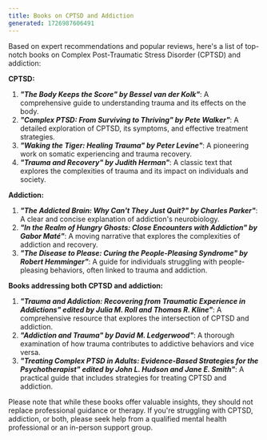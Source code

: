 ```yaml
---
title: Books on CPTSD and Addiction
generated: 1726987606491
---
```


Based on expert recommendations and popular reviews, here's a list of top-notch books on Complex Post-Traumatic Stress Disorder (CPTSD) and addiction:

**CPTSD:**

1. **_"The Body Keeps the Score" by Bessel van der Kolk"_**: A comprehensive guide to understanding trauma and its effects on the body.
2. **_"Complex PTSD: From Surviving to Thriving" by Pete Walker"_**: A detailed exploration of CPTSD, its symptoms, and effective treatment strategies.
3. **_"Waking the Tiger: Healing Trauma" by Peter Levine"_**: A pioneering work on somatic experiencing and trauma recovery.
4. **_"Trauma and Recovery" by Judith Herman"_**: A classic text that explores the complexities of trauma and its impact on individuals and society.

**Addiction:**

1. **_"The Addicted Brain: Why Can't They Just Quit?" by Charles Parker"_**: A clear and concise explanation of addiction's neurobiology.
2. **_"In the Realm of Hungry Ghosts: Close Encounters with Addiction" by Gabor Maté"_**: A moving narrative that explores the complexities of addiction and recovery.
3. **_"The Disease to Please: Curing the People-Pleasing Syndrome" by Robert Hemminger"_**: A guide for individuals struggling with people-pleasing behaviors, often linked to trauma and addiction.

**Books addressing both CPTSD and addiction:**

1. **_"Trauma and Addiction: Recovering from Traumatic Experience in Addictions" edited by Julia M. Roll and Thomas R. Kline"_**: A comprehensive resource that explores the intersection of CPTSD and addiction.
2. **_"Addiction and Trauma" by David M. Ledgerwood"_**: A thorough examination of how trauma contributes to addictive behaviors and vice versa.
3. **_"Treating Complex PTSD in Adults: Evidence-Based Strategies for the Psychotherapist" edited by John L. Hudson and Jane E. Smith"_**: A practical guide that includes strategies for treating CPTSD and addiction.

Please note that while these books offer valuable insights, they should not replace professional guidance or therapy. If you're struggling with CPTSD, addiction, or both, please seek help from a qualified mental health professional or an in-person support group.
